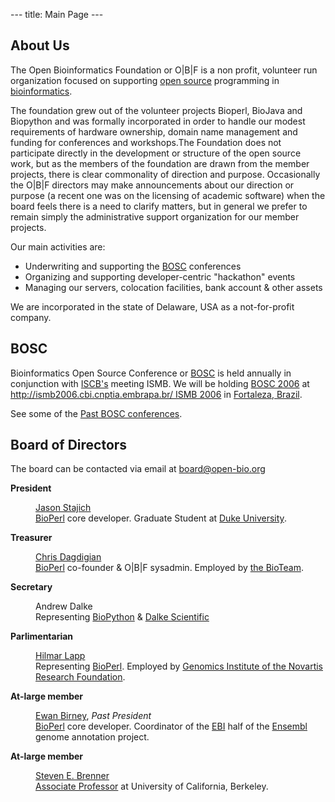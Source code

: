 ---
title: Main Page
---

==About Us==

The Open Bioinformatics Foundation or O|B|F is a non profit, volunteer run organization focused on supporting [[wp:open source|open source]] programming in [[wp:bioinformatics|bioinformatics]].

The foundation grew out of the volunteer projects Bioperl, BioJava and Biopython and was formally incorporated in order to handle our modest requirements of hardware ownership, domain name management and funding for conferences and workshops.The Foundation does not participate directly in the development or structure of the open source work, but as the members of the foundation are drawn from the member projects, there is clear commonality of direction and purpose. Occasionally the O|B|F directors may make announcements about our direction or purpose (a recent one was on the licensing of academic software) when the board feels there is a need to clarify matters, but in general we prefer to remain simply the administrative support organization for our member projects.

Our main activities are:

* Underwriting and supporting the [[BOSC]] conferences
* Organizing and supporting developer-centric "hackathon" events
* Managing our servers, colocation facilities, bank account & other assets

We are incorporated in the state of Delaware, USA as a not-for-profit company.

==BOSC==
Bioinformatics Open Source Conference or [[BOSC]] is held annually in conjunction with [http://www.iscb.org ISCB's] meeting ISMB.  We will be holding [[BOSC 2006]] at [[http://ismb2006.cbi.cnptia.embrapa.br/ ISMB 2006]] in [[wp:Fortaleza, Brazil|Fortaleza, Brazil]].

See some of the [[Past BOSC conferences]].

==Board of Directors==
The board can be contacted via email at [mailto:board@open-bio.org board@open-bio.org]

'''President'''
: [[bp:Jason Stajich|Jason Stajich]]
: [[bp:BioPerl|BioPerl]] core developer. Graduate Student at [http://www.duke.edu/ Duke University].

'''Treasurer'''
: [[bp:Chris Dagdigian|Chris Dagdigian]]
: [[bp:BioPerl|BioPerl]] co-founder & O|B|F sysadmin. Employed by [http://www.bioteam.net the BioTeam].

'''Secretary'''
: Andrew Dalke 
: Representing [http://www.biopython.org BioPython] & [http://www.dalkescientific.com Dalke Scientific]

'''Parlimentarian'''
: [[bp:Hilmar Lapp|Hilmar Lapp]]
: Representing [[bp:BioPerl|BioPerl]].  Employed by [http://www.gnf.org Genomics Institute of the Novartis Research Foundation].

'''At-large member'''
: [[bp:Ewan Birney|Ewan Birney]], ''Past President''
: [[bp:BioPerl|BioPerl]] core developer.  Coordinator of the [http://www.ebi.ac.uk EBI] half of the [http://www.ensembl.org Ensembl] genome annotation project.

'''At-large member'''
: [[bp:Steven Brenner|Steven E. Brenner]]
: [http://compbio.berkeley.edu Associate Professor] at University of California, Berkeley.